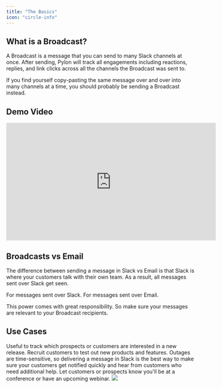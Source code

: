 ```yaml
---
title: "The Basics"
icon: "circle-info"
---
```


## What is a Broadcast?

A Broadcast is a message that you can send to many Slack channels at once. After
sending, Pylon will track all engagements including reactions, replies, and link
clicks across all the channels the Broadcast was sent to.

<Tip>
  If you find yourself copy-pasting the same message over and over into many
  channels at a time, you should probably be sending a Broadcast instead.
</Tip>

## Demo Video

<iframe
  width="560"
  height="315"
  src="https://www.youtube.com/watch?v=03xUjJx_M_A&ab_channel=Pylon"
  title="YouTube video player"
  frameBorder="0"
  allow="accelerometer; autoplay; clipboard-write; encrypted-media; gyroscope; picture-in-picture"
  allowFullScreen
></iframe>

## Broadcasts vs Email

The difference between sending a message in Slack vs Email is that Slack is
where your customers talk with their own team. As a result, all messages sent
over Slack get seen.

<CardGroup cols={2}>
  <Card title="15-30% Engagement Rate" icon="paper-plane-top">
    For messages sent over Slack.
  </Card>
  <Card title="2-4% Engagement Rate" icon="envelope" color="#0285c7">
    For messages sent over Email.
  </Card>
</CardGroup>

This power comes with great responsibility. So make sure your messages are
relevant to your Broadcast recipients.

## Use Cases

<CardGroup cols={2}>
  <Card title="New Releases" icon="sparkle" color="#ea5a0c">
    Useful to track which prospects or customers are interested in a new
    release.
  </Card>
  <Card title="Customer Feedback" icon="comments" color="#0285c7">
    Recruit customers to test out new products and features.
  </Card>
  <Card title="Outage Notification" icon="plug-circle-xmark" color="#16a34a">
    Outages are time-sensitive, so delivering a message in Slack is the best way
    to make sure your customers get notified quickly and hear from customers who
    need additional help.
  </Card>
  <Card title="Upcoming Event" icon="calendar" color="#dc2626">
    Let customers or prospects know you'll be at a conference or have an
    upcoming webinar.
  </Card>
</CardGroup>

<Frame caption="An example Broadcast">
  <img src="/images/broadcast-overview.png" />
</Frame>
